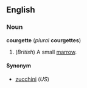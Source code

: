 ==English==
===Noun===
'''courgette''' (''plural'' '''courgettes''')

#(''British'') A small [[marrow]].

====Synonym====
*[[zucchini]] (''US'')